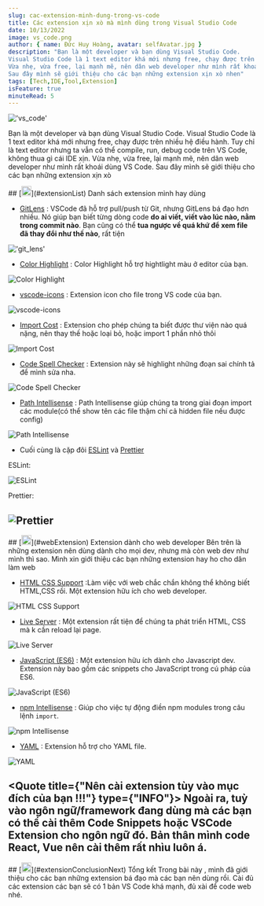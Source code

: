```yaml
---
slug: cac-extension-minh-dung-trong-vs-code
title: Các extension xịn xò mà mình dùng trong Visual Studio Code
date: 10/13/2022
image: vs_code.png
author: { name: Đức Huy Hoàng, avatar: selfAvatar.jpg }
description: "Bạn là một developer và bạn dùng Visual Studio Code.
Visual Studio Code là 1 text editor khá mới nhưng free, chạy được trên nhiều hệ điều hành. Tuy chỉ là text editor nhưng ta vẫn có thể compile, run, debug code trên VS Code, không thua gì cái IDE xịn.
Vừa nhẹ, vừa free, lại mạnh mẽ, nên dân web developer như mình rất khoái dùng VS Code.
Sau đây mình sẽ giới thiệu cho các bạn những extension xịn xò nhen"
tags: [Tech,IDE,Tool,Extension]
isFeature: true
minuteRead: 5
---
```


!['vs_code'](vs_code.png)

Bạn là một developer và bạn dùng Visual Studio Code.
Visual Studio Code là 1 text editor khá mới nhưng free, chạy được trên nhiều hệ điều hành. Tuy chỉ là text editor nhưng ta vẫn có thể compile, run, debug code trên VS Code, không thua gì cái IDE xịn.
Vừa nhẹ, vừa free, lại mạnh mẽ, nên dân web developer như mình rất khoái dùng VS Code.
Sau đây mình sẽ giới thiệu cho các bạn những extension xịn xò

<article id="extensionList">
## [<img src="hashtag.svg" width="20px" height="20px"/>](#extensionList) Danh sách extension mình hay dùng

- [GitLens](https://marketplace.visualstudio.com/items?itemName=eamodio.gitlens) : VSCode đã hỗ trợ pull/push từ Git, nhưng GitLens bá đạo hơn nhiều. Nó giúp bạn biết từng dòng code **do ai viết, viết vào lúc nào, nằm trong commit nào**. Bạn cũng có thể **tua ngược về quá khứ để xem file đã thay đổi như thế nào**, rất tiện

!['git_lens'](vs-code-extension-post/git_lens.png)

- [Color Highlight](https://marketplace.visualstudio.com/items?itemName=naumovs.color-highlight) : Color Highlight hỗ trợ hightlight màu ở editor của bạn.

![Color Highlight](vs-code-extension-post/color_hight_light.png)

- [vscode-icons](https://marketplace.visualstudio.com/items?itemName=vscode-icons-team.vscode-icons) : Extension icon cho file trong VS code của bạn.

![vscode-icons](vs-code-extension-post/icons.png)

- [Import Cost](https://marketplace.visualstudio.com/items?itemName=wix.vscode-import-cost) : Extension cho phép chúng ta biết được thư viện nào quá nặng, nên thay thế hoặc loại bỏ, hoặc import 1 phần nhỏ thôi

![Import Cost](vs-code-extension-post/import_cost.png)

- [Code Spell Checker](https://marketplace.visualstudio.com/items?itemName=streetsidesoftware.code-spell-checker) : Extension này sẽ highlight những đoạn sai chính tả để mình sửa nha.

![Code Spell Checker](vs-code-extension-post/code_spell_checker.png)

- [Path Intellisense](https://marketplace.visualstudio.com/items?itemName=christian-kohler.path-intellisense) : Path Intellisense giúp chúng ta trong giai đoạn import các module(có thể show tên các file thậm chí cả hidden file nếu được config)

![Path Intellisense](vs-code-extension-post/path_intellisense.png)

- Cuối cùng là cặp đôi [ESLint](https://marketplace.visualstudio.com/items?itemName=dbaeumer.vscode-eslint) và [Prettier](https://marketplace.visualstudio.com/items?itemName=esbenp.prettier-vscode)

ESLint:

![ESLint](vs-code-extension-post/eslint.png)

Prettier:

## ![Prettier](vs-code-extension-post/prettier.png)

</article>

<article id="webExtension">
## [<img src="hashtag.svg" width="20px" height="20px"/>](#webExtension) Extension dành cho web developer
Bên trên là những extension nên dùng dành cho mọi dev, nhưng mà còn web dev như mình thì sao. Mình xin giới thiệu các bạn những extension hay ho cho dân làm web

- [HTML CSS Support](https://marketplace.visualstudio.com/items?itemName=ecmel.vscode-html-css) :Làm việc với web chắc chắn không thể không biết HTML,CSS rồi. Một extension hữu ích cho web developer.

![HTML CSS Support](vs-code-extension-post/html_css_support.png)

- [Live Server](https://marketplace.visualstudio.com/items?itemName=ritwickdey.LiveServer) : Một extension rất tiện để chúng ta phát triển HTML, CSS mà k cần reload lại page.

![Live Server](vs-code-extension-post/live_server.png)

- [JavaScript (ES6)](https://marketplace.visualstudio.com/items?itemName=xabikos.JavaScriptSnippets) : Một extension hữu ích dành cho Javascript dev. Extension này bao gồm các snippets cho JavaScript trong cú pháp của ES6.

![JavaScript (ES6)](vs-code-extension-post/js6_snippet.png)

- [npm Intellisense](https://marketplace.visualstudio.com/items?itemName=christian-kohler.npm-intellisense) : Giúp cho việc tự động điền npm modules trong câu lệnh `import`.

![npm Intellisense](vs-code-extension-post/npm_intellisense.png)

- [YAML](https://marketplace.visualstudio.com/items?itemName=redhat.vscode-yaml) : Extension hỗ trợ cho YAML file.

![YAML](vs-code-extension-post/yaml.png)

<Quote title={"Nên cài extension tùy vào mục đích của bạn !!!"} type={"INFO"}>
Ngoài ra, tuỳ vào ngôn ngữ/framework đang dùng mà các bạn có thể cài thêm Code Snippets hoặc VSCode Extension cho ngôn ngữ đó. Bản thân mình code React, Vue nên cài thêm rất nhìu luôn á.
</Quote>
---
</article>

<article id="extensionConclusionNext">
## [<img src="hashtag.svg" width="20px" height="20px"/>](#extensionConclusionNext) Tổng kết
Trong bài này , mình đã giới thiệu cho các bạn những extension bá đạo mà các bạn nên dùng rồi. Cài đủ các extension các bạn sẽ có 1 bản 
VS Code khá mạnh, đủ xài để code web nhé.

</article>
